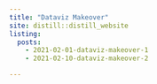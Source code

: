 ```yaml
---
title: "Dataviz Makeover"
site: distill::distill_website
listing: 
  posts:
    - 2021-02-01-dataviz-makeover-1
    - 2021-02-10-dataviz-makeover-2

---
```

